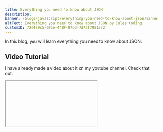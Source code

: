 ```yaml
---
title: Everything you need to know about JSON
description:
banner: /blogs/javascript/everything-you-need-to-know-about-json/banner.png
altText: Everything you need to know about JSON by Cules Coding
customID: 72e479c5-6f6e-4489-87b3-7d7af7981a22
---
```


In this blog, you will learn everything you need to know about JSON.

## Video Tutorial

I have already made a video about it on my youtube channel. Check that out.

<Iframe id='r_ziCTuSCK0' />

Please like and subscribe to [Cules Coding](https://www.youtube.com/channel/UCBaGowNYTUsm3IDaHbLRMYw?sub_confirmation=1). It motivates me to create more content like this.

## What is JSON?

- JSON stands for JavaScript Object Notation.
- It is a lightweight data-interchange format.
- Most of the time, JSON is used for sending and receiving data between a server and a client.
- It is also used for configuration files. For instance, package.json in npm, settings.json in VScode.

## Why use JSON?

- It is easy to read, write and understand.
- JSON can be used with any programming language.
- It is lightweight.

## JSON data types

- String: Any text enclosed in double-quotes. For instance, "Hello World".
- Number: Any valid number. For instance, 123, -123, 0.123, 1.23e-10.
- Boolean: true or false.
- Object: A collection of key-value pairs enclosed in curly braces. For instance, { "name": "John", "age": 30 }.
- Array: An ordered list of values enclosed in square brackets. For instance, [1, 2, 3, 4, 5] or ["Hello", "World"].
- Null

## Unsupported data types in JSON

- function
- date
- undefined

## JSON syntax

- A string has to be enclosed in double quotes. All the property names are strings. So they also have to be enclosed in double quotes. Make sure you have a comma at the end.

```json
{"name": "John", "age": 30}// valid

{'name': 'John', "age": 30}// invalid
```

- A JSON data has to have top-level data. It can be a single string or number like below. But you will not see this in the JSON data.

```json
"Hello World"
```

```json
123
```

- Below code is invalid JSON data because they are having two top-level data.

```json
({ "name": "John", "age": 30 }, { "name": "Jane", "age": 30 })
```

- But you will use an array or object as the top-level data like below.

```json
{
	"name": "John",
	"age": 30,
	"isMarried": false,
	"cars": ["Ford", "BMW", "Fiat"]
}
```

or,

```json
[
	{
		"name": "John",
		"age": 30,
		"isMarried": false,
		"cars": ["Ford", "BMW", "Fiat"]
	},
	{
		"name": "Mary",
		"age": 28,
		"isMarried": true,
		"cars": ["Renault", "Peugeot"]
	}
]
```

Let's see how to parse this JSON data.

## Stringify Json data

A common use of JSON is to exchange data to/from a web server. When sending data to a web server, the data has to be a string.
We can convert a JavaScript object into a JSON string.

```javascript
const users = [
	{
		name: 'John',
		age: 30,
		isMarried: false,
		cars: ['Ford', 'BMW', 'Fiat'],
	},
	{
		name: 'Mary',
		age: 28,
		isMarried: true,
		cars: ['Renault', 'Peugeot'],
	},
]

const json = JSON.stringify(users)
console.log(json)

// output
// '[{"name":"John","age":30,"isMarried":false,"cars":["Ford","BMW","Fiat"]},{"name":"Mary","age":28,"isMarried":true,"cars":["Renault","Peugeot"]}]'
```

We can also pretty print the JSON data.

```javascript
const prettyJson = JSON.stringify(users, null, 2)
console.log(prettyJson)

// Output

// [
//   {
//     "name": "John",
//     "age": 30,
//     "isMarried": false,
//     "cars": [
//       "Ford",
//       "BMW",
//       "Fiat"
//     ]
//   },
//   {
//     "name": "Mary",
//     "age": 28,
//     "isMarried": true,
//     "cars": [
//       "Renault",
//       "Peugeot"
//     ]
//   }
// ]
```

Explanation:

- The first argument is the data to be converted.
- The second argument is the replacer function. It is used to specify which properties of the object should be converted into JSON. You can learn more from [ MDN ](https://developer.mozilla.org/en-US/docs/Web/JavaScript/Reference/Global_Objects/JSON/stringify).
- The third argument is the indentation string or the number of spaces to be used for indentation.

## Parse JSON data

When receiving data from a web server, the data is always a string. We can convert a JSON string into a JavaScript object.

```javascript
const data =
	' [ { "name": "John", "age": 30, "isMarried": false, "cars": [ "Ford", "BMW", "Fiat" ] }, { "name": "Mary", "age": 28, "isMarried": true, "cars": [ "Renault", "Peugeot" ] } ]'

const parsedData = JSON.parse(data)
console.log(parsedData)

// output
// [
// 	{
// 		name: 'John',
// 		age: 30,
// 		isMarried: false,
// 		cars: ['Ford', 'BMW', 'Fiat'],
// 	},
// 	{
// 		name: 'Mary',
// 		age: 28,
// 		isMarried: true,
// 		cars: ['Renault', 'Peugeot'],
// 	},
// ]
```
